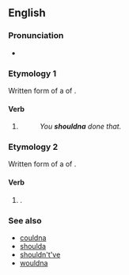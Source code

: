 ==English==

===Pronunciation===
* {{IPA|en|/ˈʃʊdnə/|/-n̩ə/}}

===Etymology 1===
Written form of a {{w|reduction (linguistics)|reduction}} of {{m|en|[[should]] [[not]] [[have]]}}.

====Verb====
{{head|en|verb}}

# {{lb|en|colloquial}} {{contraction of|en|[[should]] [[not]] [[have]]}}
#: ''You '''shouldna''' done that.''

===Etymology 2===
Written form of a {{w|reduction (linguistics)|reduction}} of {{m|en|shouldnae}}.

====Verb====
{{head|en|verb}}

# {{alternative form of|en|shouldnae}}.

===See also===
* [[couldna]]
* [[shoulda]]
* [[shouldn't've]]
* [[wouldna]]